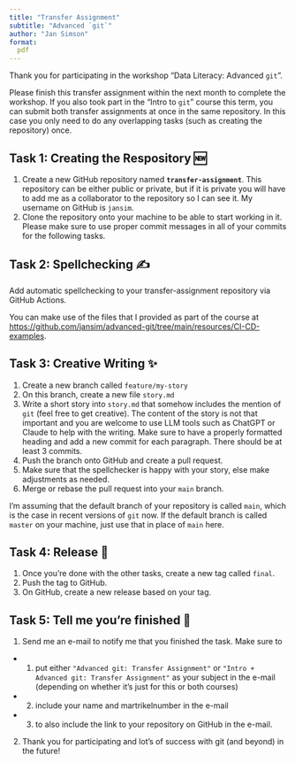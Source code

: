 ```yaml
---
title: "Transfer Assignment"
subtitle: "Advanced `git`"
author: "Jan Simson"
format:
  pdf
---
```


Thank you for participating in the workshop "Data Literacy: Advanced `git`".

Please finish this transfer assignment within the next month to complete the workshop. If you also took part in the "Intro to `git`" course this term, you can submit both transfer assignments at once in the same repository. In this case you only need to do any overlapping tasks (such as creating the repository) once.

## Task 1: Creating the Respository 🆕

1. Create a new GitHub repository named **`transfer-assignment`**. This repository can be either public or private, but if it is private you will have to add me as a collaborator to the repository so I can see it. My username on GitHub is `jansim`.
2. Clone the repository onto your machine to be able to start working in it. Please make sure to use proper commit messages in all of your commits for the following tasks.

## Task 2: Spellchecking ✍️

Add automatic spellchecking to your transfer-assignment repository via GitHub Actions.

You can make use of the files that I provided as part of the course at
<https://github.com/jansim/advanced-git/tree/main/resources/CI-CD-examples>.

## Task 3: Creative Writing ✨

1. Create a new branch called `feature/my-story`
2. On this branch, create a new file `story.md`
3. Write a short story into `story.md` that somehow includes the mention of `git` (feel free to get creative). The content of the story is not that important and you are welcome to use LLM tools such as ChatGPT or Claude to help with the writing. Make sure to have a properly formatted heading and add a new commit for each paragraph. There should be at least 3 commits.
4. Push the branch onto GitHub and create a pull request.
5. Make sure that the spellchecker is happy with your story, else make adjustments as needed.
6. Merge or rebase the pull request into your `main` branch.

:::{.callout-note}
I'm assuming that the default branch of your repository is called `main`, which is the case in recent versions of `git` now. If the default branch is called `master` on your machine, just use that in place of `main` here.
:::

## Task 4: Release 🚀

1. Once you're done with the other tasks, create a new tag called `final`.
2. Push the tag to GitHub.
3. On GitHub, create a new release based on your tag.

## Task 5: Tell me you're finished 🎉

1. Send me an e-mail to notify me that you finished the task. Make sure to
  - (1) put either `"Advanced git: Transfer Assignment"` or `"Intro + Advanced git: Transfer Assignment"` as your subject in the e-mail (depending on whether it's just for this or both courses)
  - (2) include your name and martrikelnumber in the e-mail
  - (3) to also include the link to your repository on GitHub in the e-mail.
2. Thank you for participating and lot's of success with git (and beyond) in the future!
